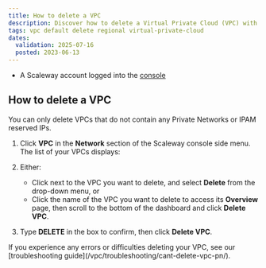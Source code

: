 ```yaml
---
title: How to delete a VPC
description: Discover how to delete a Virtual Private Cloud (VPC) with the Scaleway console. Follow our straightforward guide to safely remove your VPC and manage your cloud infrastructure efficiently."
tags: vpc default delete regional virtual-private-cloud
dates:
  validation: 2025-07-16
  posted: 2023-06-13
---
```




<Requirements />

- A Scaleway account logged into the [console](https://console.scaleway.com)

## How to delete a VPC

You can only delete VPCs that do not contain any Private Networks or IPAM reserved IPs.

1. Click **VPC** in the **Network** section of the Scaleway console side menu. The list of your VPCs displays:

    <Lightbox image={image} alt="" />

2. Either:
    - Click <Icon name="more" /> next to the VPC you want to delete, and select **Delete** from the drop-down menu, or
    - Click the name of the VPC you want to delete to access its **Overview** page, then scroll to the bottom of the dashboard and click **Delete VPC**.

3. Type **DELETE** in the box to confirm, then click **Delete VPC**.

<Message type="tip">
If you experience any errors or difficulties deleting your VPC, see our [troubleshooting guide](/vpc/troubleshooting/cant-delete-vpc-pn/).
</Message>


